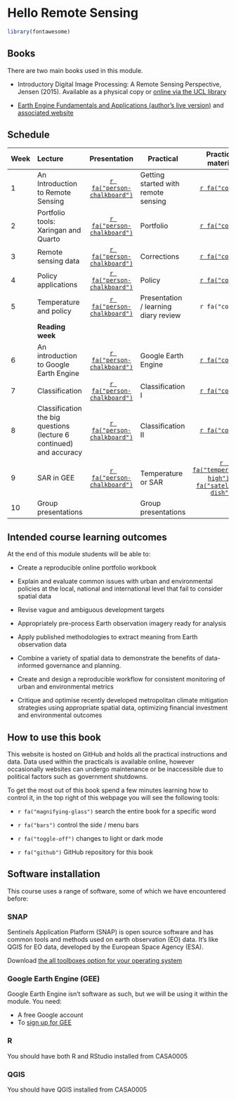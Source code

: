 # Hello Remote Sensing {.unnumbered}

```r
library(fontawesome)
```

## Books

There are two main books used in this module.

-   Introductory Digital Image Processing: A Remote Sensing Perspective, Jensen (2015). Available as a physical copy or [online via the UCL library](https://app.kortext.com/Shibboleth.sso/Login?entityID=https://shib-idp.ucl.ac.uk/shibboleth&target=https://app.kortext.com/borrow/1872407)

-   [Earth Engine Fundamentals and Applications (author's live version)](https://docs.google.com/document/d/1dLSaGXlAnI0jK6LAB6F-gQLBA30NTT0pz1tovHfOmvI/edit) and [associated website](https://www.eefabook.org/go-to-the-book.html)

## Schedule

| Week | Lecture | Presentation | Practical | Practical material |
|------------|:-----------|:----------:|------------|:------------------------:|
| 1 | An Introduction to Remote Sensing | [`r fa("person-chalkboard")`](https://andrewmaclachlan.github.io/CASA0023-lecture-1/#1) | Getting started with remote sensing | [`r fa("code")`](https://andrewmaclachlan.github.io/CASA0023/intro.html) |
| 2 | Portfolio tools: Xaringan and Quarto | [`r fa("person-chalkboard")`](https://andrewmaclachlan.github.io/CASA0023-lecture-2/#1) | Portfolio | [`r fa("code")`](https://andrewmaclachlan.github.io/CASA0023/2_portfolio.html) |
| 3 | Remote sensing data | [`r fa("person-chalkboard")`](https://andrewmaclachlan.github.io/CASA0023-lecture-3/#1) | Corrections | [`r fa("code")`](https://andrewmaclachlan.github.io/CASA0023/3_corrections.html) |
| 4 | Policy applications | [`r fa("person-chalkboard")`](https://andrewmaclachlan.github.io/CASA0023-lecture-4/#1) | Policy | [`r fa("code")`](https://andrewmaclachlan.github.io/CASA0023/4_policy.html) |
| 5 | Temperature and policy | [`r fa("person-chalkboard")`](https://andrewmaclachlan.github.io/CASA0023-lecture-8/#1) | Presentation / learning diary review | `r fa("code")` |
|  | **Reading week** |  |  |  |
| 6 | An introduction to Google Earth Engine | [`r fa("person-chalkboard")`](https://andrewmaclachlan.github.io/CASA0023-lecture-5/#1) | Google Earth Engine | [`r fa("code")`](https://andrewmaclachlan.github.io/CASA0023/5_GEE_I.html) |
| 7 | Classification | [`r fa("person-chalkboard")`](https://andrewmaclachlan.github.io/CASA0023-lecture-6/#1) | Classification I | [`r fa("code")`](https://andrewmaclachlan.github.io/CASA0023/6_classification_I.html) |
| 8 | Classification the big questions (lecture 6 continued) and accuracy | [`r fa("person-chalkboard")`](https://andrewmaclachlan.github.io/CASA0023-lecture-7/#1) | Classification II | [`r fa("code")`](https://andrewmaclachlan.github.io/CASA0023/7_classification_II.html) |
| 9 | SAR in GEE | [`r fa("person-chalkboard")`](https://andrewmaclachlan.github.io/CASA0023-lecture-9/#1) | Temperature or SAR | [`r  fa("temperature-high")`](https://andrewmaclachlan.github.io/CASA0023/8_temperature.html) [`r fa("satellite-dish")`](https://bellingcat.github.io/RS4OSINT/C3_Blast.html) |
| 10 | Group presentations |  | Group presentations |  |

## Intended course learning outcomes

At the end of this module students will be able to:

-   Create a reproducible online portfolio workbook

-   Explain and evaluate common issues with urban and environmental policies at the local, national and international level that fail to consider spatial data

-   Revise vague and ambiguous development targets

-   Appropriately pre-process Earth observation imagery ready for analysis

-   Apply published methodologies to extract meaning from Earth observation data

-   Combine a variety of spatial data to demonstrate the benefits of data-informed governance and planning.

-   Create and design a reproducible workflow for consistent monitoring of urban and environmental metrics

-   Critique and optimise recently developed metropolitan climate mitigation strategies using appropriate spatial data, optimizing financial investment and environmental outcomes

## How to use this book

This website is hosted on GitHub and holds all the practical instructions and data. Data used within the practicals is available online, however occasionally websites can undergo maintenance or be inaccessible due to political factors such as government shutdowns.

To get the most out of this book spend a few minutes learning how to control it, in the top right of this webpage you will see the following tools:

-   `r fa("magnifying-glass")` search the entire book for a specific word

-   `r fa("bars")` control the side / menu bars

-   `r fa("toggle-off")` changes to light or dark mode

-   `r fa("github")` GitHub repository for this book

## Software installation

This course uses a range of software, some of which we have encountered before:

### SNAP

Sentinels Application Platform (SNAP) is open source software and has common tools and methods used on earth observation (EO) data. It's like QGIS for EO data, developed by the European Space Agency (ESA).

Download [the all toolboxes option for your operating system](https://step.esa.int/main/download/snap-download/)

### Google Earth Engine (GEE)

Google Earth Engine isn't software as such, but we will be using it within the module. You need:

-   A free Google account
-   To [sign up for GEE](https://earthengine.google.com/)

### R

You should have both R and RStudio installed from CASA0005

### QGIS

You should have QGIS installed from CASA0005
